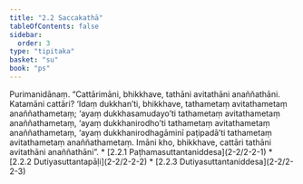 ```yaml
---
title: "2.2 Saccakathā"
tableOfContents: false
sidebar:
  order: 3
type: "tipitaka"
basket: "su"
book: "ps"
---
```



<DynamicBreadcrumb />

<Division number="8" book="ps">

<Paragraph number="1376" book="ps">
Purimanidānaṃ. “Cattārimāni, bhikkhave, tathāni avitathāni anaññathāni. Katamāni cattāri? ‘Idaṃ dukkhan’ti, bhikkhave, tathametaṃ avitathametaṃ anaññathametaṃ; ‘ayaṃ dukkhasamudayo’ti tathametaṃ avitathametaṃ anaññathametaṃ, ‘ayaṃ dukkhanirodho’ti tathametaṃ avitathametaṃ anaññathametaṃ, ‘ayaṃ dukkhanirodhagāminī paṭipadā’ti tathametaṃ avitathametaṃ anaññathametaṃ. Imāni kho, bhikkhave, cattāri tathāni avitathāni anaññathāni”.

</Paragraph>
</Division>

<TableOfContents book="ps" section="2.2">
* [2.2.1 Paṭhamasuttantaniddesa](2-2/2-2-1)
* [2.2.2 Dutiyasuttantapāḷi](2-2/2-2-2)
* [2.2.3 Dutiyasuttantaniddesa](2-2/2-2-3)
</TableOfContents>